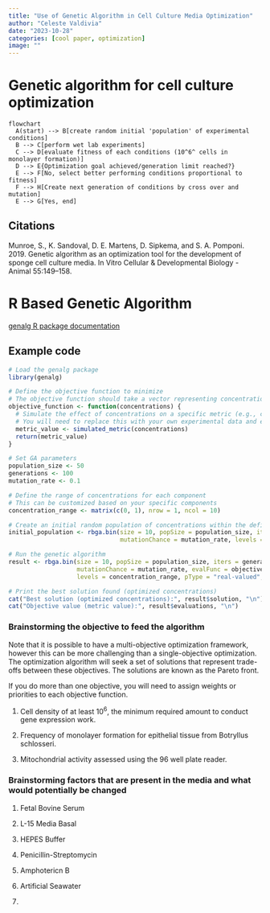```yaml
---
title: "Use of Genetic Algorithm in Cell Culture Media Optimization"
author: "Celeste Valdivia"
date: "2023-10-28"
categories: [cool paper, optimization]
image: ""
---
```


# Genetic algorithm for cell culture optimization

```mermaid
flowchart
  A(start) --> B[create random initial 'population' of experimental conditions]
  B --> C[perform wet lab experiments]
  C --> D[evaluate fitness of each conditions (10^6^ cells in monolayer formation)]
  D --> E{Optimization goal achieved/generation limit reached?}
  E --> F[No, select better performing conditions proportional to fitness]
  F --> H[Create next generation of conditions by cross over and mutation]
  E --> G[Yes, end]
```

::: callout-note
## Citations

Munroe, S., K. Sandoval, D. E. Martens, D. Sipkema, and S. A. Pomponi. 2019. Genetic algorithm as an optimization tool for the development of sponge cell culture media. In Vitro Cellular & Developmental Biology - Animal 55:149--158.
:::



# R Based Genetic Algorithm

[genalg R package documentation](https://cran.r-project.org/web/packages/genalg/genalg.pdf)

## Example code

```r
# Load the genalg package
library(genalg)

# Define the objective function to minimize
# The objective function should take a vector representing concentrations as input
objective_function <- function(concentrations) {
  # Simulate the effect of concentrations on a specific metric (e.g., cell growth)
  # You will need to replace this with your own experimental data and evaluation logic
  metric_value <- simulated_metric(concentrations)
  return(metric_value)
}

# Set GA parameters
population_size <- 50
generations <- 100
mutation_rate <- 0.1

# Define the range of concentrations for each component
# This can be customized based on your specific components
concentration_range <- matrix(c(0, 1), nrow = 1, ncol = 10)

# Create an initial random population of concentrations within the defined range
initial_population <- rbga.bin(size = 10, popSize = population_size, iters = 1, 
                               mutationChance = mutation_rate, levels = concentration_range)

# Run the genetic algorithm
result <- rbga.bin(size = 10, popSize = population_size, iters = generations,
                   mutationChance = mutation_rate, evalFunc = objective_function,
                   levels = concentration_range, pType = "real-valued", initial = initial_population$solutions)

# Print the best solution found (optimized concentrations)
cat("Best solution (optimized concentrations):", result$solution, "\n")
cat("Objective value (metric value):", result$evaluations, "\n")

```

### Brainstorming the objective to feed the algorithm

Note that it is possible to have a multi-objective optimization framework, however this can be more challenging than a single-objective optimization. The optimization algorithm will seek a set of solutions that represent trade-offs between these objectives. The solutions are known as the Pareto front.

If you do more than one objective, you will need to assign weights or priorities to each objective function.

1.  Cell density of at least 10^6^, the minimum required amount to conduct gene expression work.

2. Frequency of monolayer formation for epithelial tissue from Botryllus schlosseri.

3. Mitochondrial activity assessed using the 96 well plate reader.

### Brainstorming factors that are present in the media and what would potentially be changed

1. Fetal Bovine Serum

2. L-15 Media Basal

3. HEPES Buffer

4. Penicillin-Streptomycin

5. Amphotericn B

6. Artificial Seawater

7. 
